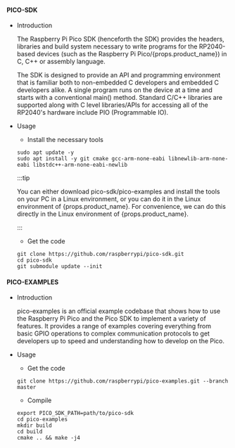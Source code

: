 #### PICO-SDK

- Introduction

    The Raspberry Pi Pico SDK (henceforth the SDK) provides the headers, libraries and build system necessary to write programs for the RP2040-based devices (such as the Raspberry Pi Pico/{props.product_name}) in C, C++ or assembly language.

    The SDK is designed to provide an API and programming environment that is familiar both to non-embedded C developers and embedded C developers alike. A single program runs on the device at a time and starts with a conventional main() method.
    Standard C/C++ libraries are supported along with C level libraries/APIs for accessing all of the RP2040's hardware include PIO (Programmable IO).

- Usage

    - Install the necessary tools

    ```
    sudo apt update -y
    sudo apt install -y git cmake gcc-arm-none-eabi libnewlib-arm-none-eabi libstdc++-arm-none-eabi-newlib
    ```

    :::tip

    You can either download pico-sdk/pico-examples and install the tools on your PC in a Linux environment, or you can do it in the Linux environment of {props.product_name}. For convenience, we can do this directly in the Linux environment of {props.product_name}.

    :::

    - Get the code

    ```
    git clone https://github.com/raspberrypi/pico-sdk.git
    cd pico-sdk
    git submodule update --init
    ```

#### PICO-EXAMPLES

- Introduction

    pico-examples is an official example codebase that shows how to use the Raspberry Pi Pico and the Pico SDK to implement a variety of features.
    It provides a range of examples covering everything from basic GPIO operations to complex communication protocols to get developers up to speed and understanding how to develop on the Pico.

- Usage

    - Get the code

    ```
    git clone https://github.com/raspberrypi/pico-examples.git --branch master
    ```

    - Compile

    ```
    export PICO_SDK_PATH=path/to/pico-sdk
    cd pico-examples
    mkdir build
    cd build
    cmake .. && make -j4
    ```
